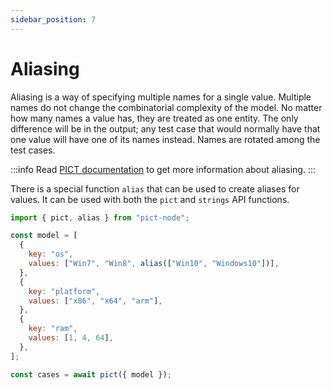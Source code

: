 ```yaml
---
sidebar_position: 7
---
```


# Aliasing

Aliasing is a way of specifying multiple names for a single value. Multiple names do not change the combinatorial complexity of the model. No matter how many names a value has, they are treated as one entity. The only difference will be in the output; any test case that would normally have that one value will have one of its names instead. Names are rotated among the test cases.

:::info
Read [PICT documentation](https://github.com/Microsoft/pict/blob/main/doc/pict.md#aliasing) to get more information about aliasing.
:::

There is a special function `alias` that can be used to create aliases for values. It can be used with both the `pict` and `strings` API functions.

```js
import { pict, alias } from "pict-node";

const model = [
  {
    key: "os",
    values: ["Win7", "Win8", alias(["Win10", "Windows10"])],
  },
  {
    key: "platform",
    values: ["x86", "x64", "arm"],
  },
  {
    key: "ram",
    values: [1, 4, 64],
  },
];

const cases = await pict({ model });
```